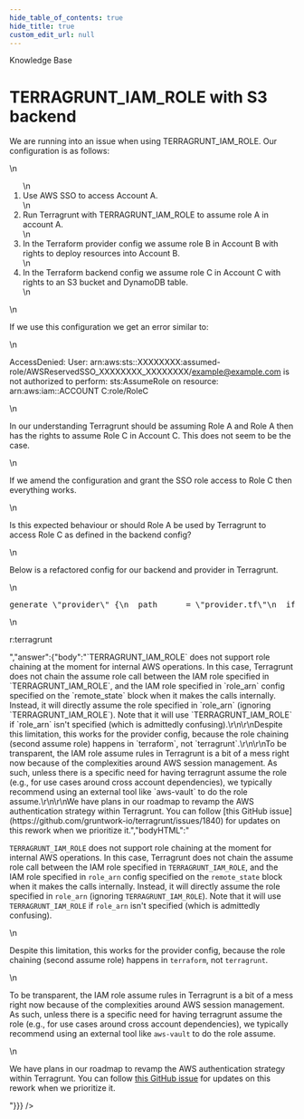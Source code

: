 ```yaml
---
hide_table_of_contents: true
hide_title: true
custom_edit_url: null
---
```



<CenterLayout>
<span className="searchCategory">Knowledge Base</span>
<h1>TERRAGRUNT_IAM_ROLE with S3 backend</h1>
<GitHub discussion={{"id":"D_kwDOF8slf84APSaN","number":355,"author":{"login":"mattjbyrd"},"title":"TERRAGRUNT_IAM_ROLE with S3 backend","body":"We are running into an issue when using TERRAGRUNT_IAM_ROLE. Our configuration is as follows:\r\n\r\n1. Use AWS SSO to access Account A.\r\n2. Run Terragrunt with TERRAGRUNT_IAM_ROLE to assume role A in account A.\r\n3. In the Terraform provider config we assume role B in Account B with rights to deploy resources into Account B.\r\n4. In the Terraform backend config we assume role C in Account C with rights to an S3 bucket and DynamoDB table.\r\n\r\nIf we use this configuration we get an error similar to:\r\n\r\nAccessDenied: User: arn:aws:sts::XXXXXXXX:assumed-role/AWSReservedSSO_XXXXXXXX_XXXXXXXX/example@example.com is not authorized to perform: sts:AssumeRole on resource: arn:aws:iam::ACCOUNT C:role/RoleC\r\n\r\nIn our understanding Terragrunt should be assuming Role A and Role A then has the rights to assume Role C in Account C. This does not seem to be the case.\r\n\r\nIf we amend the configuration and grant the SSO role access to Role C then everything works.\r\n\r\nIs this expected behaviour or should Role A be used by Terragrunt to access Role C as defined in the backend config?\r\n\r\nBelow is a refactored config for our backend and provider in Terragrunt.\r\n\r\n```hcl\r\ngenerate \"provider\" {\r\n  path      = \"provider.tf\"\r\n  if_exists = \"overwrite_terragrunt\"\r\n  contents  = <<EOF\r\nprovider \"aws\" {\r\n  region = \"region\"\r\n  allowed_account_ids = [\"ACCOUNT B\"]\r\n\r\n  assume_role {\r\n    role_arn = \"arn:aws:iam::ACCOUNT B:role/RoleB\"\r\n  }\r\n}\r\nEOF\r\n}\r\n\r\nremote_state {\r\n  backend = \"s3\"\r\n  config = {\r\n    skip_bucket_versioning         = true\r\n    encrypt = true\r\n    bucket  = \"bucket\"\r\n    key     = \"terraform.tfstate\"\r\n    region  = \"region\"\r\n    dynamodb_table = \"table\"\r\n    kms_key_id = \"key_id\"\r\n    role_arn = \"arn:aws:iam::ACCOUNT C:role/RoleC\"\r\n  }\r\n  generate = {\r\n    path      = \"backend.tf\"\r\n    if_exists = \"overwrite_terragrunt\"\r\n  }\r\n}\r\n```\r\nr:terragrunt","bodyHTML":"<p dir=\"auto\">We are running into an issue when using TERRAGRUNT_IAM_ROLE. Our configuration is as follows:</p>\n<ol dir=\"auto\">\n<li>Use AWS SSO to access Account A.</li>\n<li>Run Terragrunt with TERRAGRUNT_IAM_ROLE to assume role A in account A.</li>\n<li>In the Terraform provider config we assume role B in Account B with rights to deploy resources into Account B.</li>\n<li>In the Terraform backend config we assume role C in Account C with rights to an S3 bucket and DynamoDB table.</li>\n</ol>\n<p dir=\"auto\">If we use this configuration we get an error similar to:</p>\n<p dir=\"auto\">AccessDenied: User: arn:aws:sts::XXXXXXXX:assumed-role/AWSReservedSSO_XXXXXXXX_XXXXXXXX/<a href=\"mailto:example@example.com\">example@example.com</a> is not authorized to perform: sts:AssumeRole on resource: arn:aws:iam::ACCOUNT C:role/RoleC</p>\n<p dir=\"auto\">In our understanding Terragrunt should be assuming Role A and Role A then has the rights to assume Role C in Account C. This does not seem to be the case.</p>\n<p dir=\"auto\">If we amend the configuration and grant the SSO role access to Role C then everything works.</p>\n<p dir=\"auto\">Is this expected behaviour or should Role A be used by Terragrunt to access Role C as defined in the backend config?</p>\n<p dir=\"auto\">Below is a refactored config for our backend and provider in Terragrunt.</p>\n<div class=\"highlight highlight-source-terraform notranslate position-relative overflow-auto\" dir=\"auto\" data-snippet-clipboard-copy-content=\"generate &quot;provider&quot; {\n  path      = &quot;provider.tf&quot;\n  if_exists = &quot;overwrite_terragrunt&quot;\n  contents  = &lt;&lt;EOF\nprovider &quot;aws&quot; {\n  region = &quot;region&quot;\n  allowed_account_ids = [&quot;ACCOUNT B&quot;]\n\n  assume_role {\n    role_arn = &quot;arn:aws:iam::ACCOUNT B:role/RoleB&quot;\n  }\n}\nEOF\n}\n\nremote_state {\n  backend = &quot;s3&quot;\n  config = {\n    skip_bucket_versioning         = true\n    encrypt = true\n    bucket  = &quot;bucket&quot;\n    key     = &quot;terraform.tfstate&quot;\n    region  = &quot;region&quot;\n    dynamodb_table = &quot;table&quot;\n    kms_key_id = &quot;key_id&quot;\n    role_arn = &quot;arn:aws:iam::ACCOUNT C:role/RoleC&quot;\n  }\n  generate = {\n    path      = &quot;backend.tf&quot;\n    if_exists = &quot;overwrite_terragrunt&quot;\n  }\n}\"><pre><span class=\"pl-en\">generate</span> <span class=\"pl-s\"><span class=\"pl-pds\">\"</span>provider<span class=\"pl-pds\">\"</span></span> {\n  path      <span class=\"pl-k\">=</span> <span class=\"pl-s\"><span class=\"pl-pds\">\"</span>provider.tf<span class=\"pl-pds\">\"</span></span>\n  if_exists <span class=\"pl-k\">=</span> <span class=\"pl-s\"><span class=\"pl-pds\">\"</span>overwrite_terragrunt<span class=\"pl-pds\">\"</span></span>\n  contents  <span class=\"pl-k\">=</span> <span class=\"pl-s\"><span class=\"pl-k\">&lt;&lt;</span><span class=\"pl-k\">EOF</span></span>\n<span class=\"pl-s\">provider \"aws\" {</span>\n<span class=\"pl-s\">  region = \"region\"</span>\n<span class=\"pl-s\">  allowed_account_ids = [\"ACCOUNT B\"]</span>\n<span class=\"pl-s\"></span>\n<span class=\"pl-s\">  assume_role {</span>\n<span class=\"pl-s\">    role_arn = \"arn:aws:iam::ACCOUNT B:role/RoleB\"</span>\n<span class=\"pl-s\">  }</span>\n<span class=\"pl-s\">}</span>\n<span class=\"pl-s\"><span class=\"pl-k\">EOF</span></span>\n}\n\n<span class=\"pl-en\">remote_state</span> {\n  backend <span class=\"pl-k\">=</span> <span class=\"pl-s\"><span class=\"pl-pds\">\"</span>s3<span class=\"pl-pds\">\"</span></span>\n  config <span class=\"pl-k\">=</span> {\n    skip_bucket_versioning         <span class=\"pl-k\">=</span> <span class=\"pl-c1\">true</span>\n    encrypt <span class=\"pl-k\">=</span> <span class=\"pl-c1\">true</span>\n    bucket  <span class=\"pl-k\">=</span> <span class=\"pl-s\"><span class=\"pl-pds\">\"</span>bucket<span class=\"pl-pds\">\"</span></span>\n    key     <span class=\"pl-k\">=</span> <span class=\"pl-s\"><span class=\"pl-pds\">\"</span>terraform.tfstate<span class=\"pl-pds\">\"</span></span>\n    region  <span class=\"pl-k\">=</span> <span class=\"pl-s\"><span class=\"pl-pds\">\"</span>region<span class=\"pl-pds\">\"</span></span>\n    dynamodb_table <span class=\"pl-k\">=</span> <span class=\"pl-s\"><span class=\"pl-pds\">\"</span>table<span class=\"pl-pds\">\"</span></span>\n    kms_key_id <span class=\"pl-k\">=</span> <span class=\"pl-s\"><span class=\"pl-pds\">\"</span>key_id<span class=\"pl-pds\">\"</span></span>\n    role_arn <span class=\"pl-k\">=</span> <span class=\"pl-s\"><span class=\"pl-pds\">\"</span>arn:aws:iam::ACCOUNT C:role/RoleC<span class=\"pl-pds\">\"</span></span>\n  }\n  generate <span class=\"pl-k\">=</span> {\n    path      <span class=\"pl-k\">=</span> <span class=\"pl-s\"><span class=\"pl-pds\">\"</span>backend.tf<span class=\"pl-pds\">\"</span></span>\n    if_exists <span class=\"pl-k\">=</span> <span class=\"pl-s\"><span class=\"pl-pds\">\"</span>overwrite_terragrunt<span class=\"pl-pds\">\"</span></span>\n  }\n}</pre></div>\n<p dir=\"auto\">r:terragrunt</p>","answer":{"body":"`TERRAGRUNT_IAM_ROLE` does not support role chaining at the moment for internal AWS operations. In this case, Terragrunt does not chain the assume role call between the IAM role specified in `TERRAGRUNT_IAM_ROLE`, and the IAM role specified in `role_arn` config specified on the `remote_state` block when it makes the calls internally. Instead, it will directly assume the role specified in `role_arn` (ignoring `TERRAGRUNT_IAM_ROLE`). Note that it will use `TERRAGRUNT_IAM_ROLE` if `role_arn` isn't specified (which is admittedly confusing).\r\n\r\nDespite this limitation, this works for the provider config, because the role chaining (second assume role) happens in `terraform`, not `terragrunt`.\r\n\r\nTo be transparent, the IAM role assume rules in Terragrunt is a bit of a mess right now because of the complexities around AWS session management. As such, unless there is a specific need for having terragrunt assume the role (e.g., for use cases around cross account dependencies), we typically recommend using an external tool like `aws-vault` to do the role assume.\r\n\r\nWe have plans in our roadmap to revamp the AWS authentication strategy within Terragrunt. You can follow [this GitHub issue](https://github.com/gruntwork-io/terragrunt/issues/1840) for updates on this rework when we prioritize it.","bodyHTML":"<p dir=\"auto\"><code class=\"notranslate\">TERRAGRUNT_IAM_ROLE</code> does not support role chaining at the moment for internal AWS operations. In this case, Terragrunt does not chain the assume role call between the IAM role specified in <code class=\"notranslate\">TERRAGRUNT_IAM_ROLE</code>, and the IAM role specified in <code class=\"notranslate\">role_arn</code> config specified on the <code class=\"notranslate\">remote_state</code> block when it makes the calls internally. Instead, it will directly assume the role specified in <code class=\"notranslate\">role_arn</code> (ignoring <code class=\"notranslate\">TERRAGRUNT_IAM_ROLE</code>). Note that it will use <code class=\"notranslate\">TERRAGRUNT_IAM_ROLE</code> if <code class=\"notranslate\">role_arn</code> isn't specified (which is admittedly confusing).</p>\n<p dir=\"auto\">Despite this limitation, this works for the provider config, because the role chaining (second assume role) happens in <code class=\"notranslate\">terraform</code>, not <code class=\"notranslate\">terragrunt</code>.</p>\n<p dir=\"auto\">To be transparent, the IAM role assume rules in Terragrunt is a bit of a mess right now because of the complexities around AWS session management. As such, unless there is a specific need for having terragrunt assume the role (e.g., for use cases around cross account dependencies), we typically recommend using an external tool like <code class=\"notranslate\">aws-vault</code> to do the role assume.</p>\n<p dir=\"auto\">We have plans in our roadmap to revamp the AWS authentication strategy within Terragrunt. You can follow <a href=\"https://github.com/gruntwork-io/terragrunt/issues/1840\" data-hovercard-type=\"issue\" data-hovercard-url=\"/gruntwork-io/terragrunt/issues/1840/hovercard\">this GitHub issue</a> for updates on this rework when we prioritize it.</p>"}}} />

</CenterLayout>
  

<!-- ##DOCS-SOURCER-START
{
  "sourcePlugin": "github-discussions",
  "hash": "0968c6d64fdab24c1c4a610db1afa66e"
}
##DOCS-SOURCER-END -->
